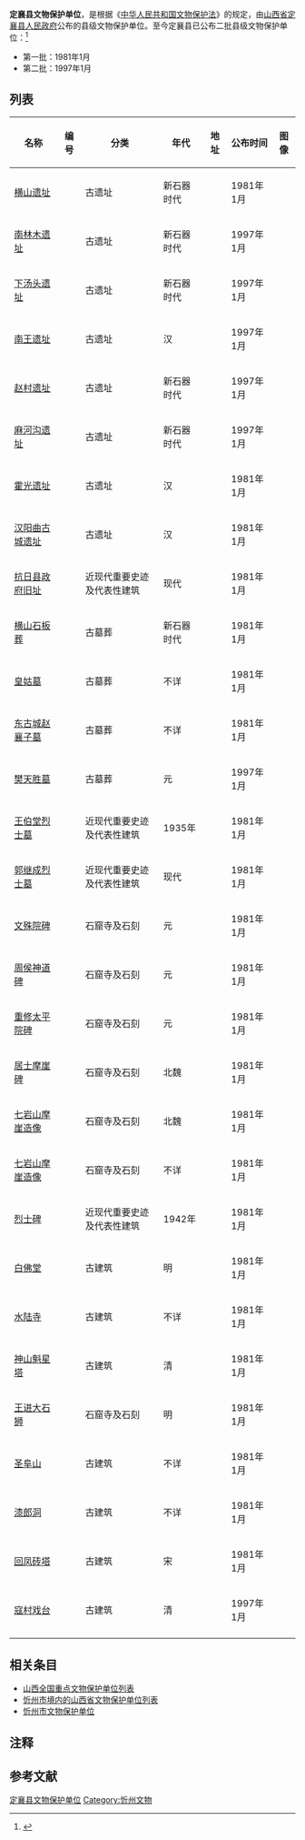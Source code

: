 '''定襄县文物保护单位'''，是根据《[[中华人民共和国文物保护法|中华人民共和国文物保护法]]》的规定，由[[山西省|山西省]][[定襄县|定襄县]][[定襄县人民政府|人民政府]]公布的县级文物保护单位。至今定襄县已公布二批县级文物保护单位：<ref>{{cite web |title=山西省 |url=http://www.ncha.gov.cn/portals/0/second/wenwubhml/%E5%B1%B1%E8%A5%BF%E7%9C%811.rar |work=中国文物保护单位名录 |publisher=中华人民共和国国家文物局 |accessdate=2012-12-26 |deadurl=yes |archiveurl=https://web.archive.org/web/20120501202356/http://www.sach.gov.cn/portals/0/second/wenwubhml/%E5%B1%B1%E8%A5%BF%E7%9C%811.rar |archivedate=2012-05-01 }}</ref>
* 第一批：1981年1月
* 第二批：1997年1月

==列表==
<center>
{| class="wikitable sortable"
|- 
!名称 
!编号
!分类 
!年代
!地址
!公布时间
!图像
|-
|[[横山遗址|横山遗址]]
|
|古遗址
|新石器时代
|
|1981年1月
| style="padding:0"|
|-
|[[南林木遗址|南林木遗址]]
|
|古遗址
|新石器时代
|
|1997年1月
| style="padding:0"|
|-
|[[下汤头遗址|下汤头遗址]]
|
|古遗址
|新石器时代
|
|1997年1月
| style="padding:0"|
|-
|[[南王遗址|南王遗址]]
|
|古遗址
|汉
|
|1997年1月
| style="padding:0"|
|-
|[[赵村遗址_(定襄)|赵村遗址]]
|
|古遗址
|新石器时代
|
|1997年1月
| style="padding:0"|
|-
|[[麻河沟遗址|麻河沟遗址]]
|
|古遗址
|新石器时代
|
|1997年1月
| style="padding:0"|
|-
|[[霍光遗址|霍光遗址]]
|
|古遗址
|汉
|
|1981年1月
| style="padding:0"|
|-
|[[汉阳曲古城遗址|汉阳曲古城遗址]]
|
|古遗址
|汉
|
|1981年1月
| style="padding:0"|
|-
|[[抗日县政府旧址|抗日县政府旧址]]
|
|近现代重要史迹及代表性建筑
|现代
|
|1981年1月
| style="padding:0"|
|-
|[[横山石板葬|横山石板葬]]
|
|古墓葬
|新石器时代
|
|1981年1月
| style="padding:0"|
|-
|[[皇姑墓|皇姑墓]]
|
|古墓葬
|不详
|
|1981年1月
| style="padding:0"|
|-
|[[东古城赵襄子墓|东古城赵襄子墓]]
|
|古墓葬
|不详
|
|1981年1月
| style="padding:0"|
|-
|[[樊天胜墓|樊天胜墓]]
|
|古墓葬
|元
|
|1997年1月
| style="padding:0"|
|-
|[[王伯堂烈士墓|王伯堂烈士墓]]
|
|近现代重要史迹及代表性建筑
|1935年
|
|1981年1月
| style="padding:0"|
|-
|[[郭继成烈士墓|郭继成烈士墓]]
|
|近现代重要史迹及代表性建筑
|现代
|
|1981年1月
| style="padding:0"|
|-
|[[文殊院碑|文殊院碑]]
|
|石窟寺及石刻
|元
|
|1981年1月
| style="padding:0"|
|-
|[[周侯神道碑|周侯神道碑]]
|
|石窟寺及石刻
|元
|
|1981年1月
| style="padding:0"|
|-
|[[重修太平院碑|重修太平院碑]]
|
|石窟寺及石刻
|元
|
|1981年1月
| style="padding:0"|
|-
|[[居士摩崖碑|居士摩崖碑]]
|
|石窟寺及石刻
|北魏
|
|1981年1月
| style="padding:0"|
|-
|[[七岩山摩崖造像|七岩山摩崖造像]]
|
|石窟寺及石刻
|北魏
|
|1981年1月
| style="padding:0"|
|-
|[[七岩山摩崖造像|七岩山摩崖造像]]
|
|石窟寺及石刻
|不详
|
|1981年1月
| style="padding:0"|
|-
|[[烈士碑|烈士碑]]
|
|近现代重要史迹及代表性建筑
|1942年
|
|1981年1月
| style="padding:0"|
|-
|[[白佛堂|白佛堂]]{{noteTag|[[山西省文物保护单位|山西省文物保护单位]]}}
|
|古建筑
|明
|
|1981年1月
| style="padding:0"|
|-
|[[水陆寺|水陆寺]]
|
|古建筑
|不详
|
|1981年1月
| style="padding:0"|
|-
|[[神山魁星塔|神山魁星塔]]
|
|古建筑
|清
|
|1981年1月
| style="padding:0"|
|-
|[[王进大石狮|王进大石狮]]
|
|石窟寺及石刻
|明
|
|1981年1月
| style="padding:0"|
|-
|[[圣阜山|圣阜山]]
|
|古建筑
|不详
|
|1981年1月
| style="padding:0"|
|-
|[[漆郎洞|漆郎洞]]
|
|古建筑
|不详
|
|1981年1月
| style="padding:0"|
|-
|[[回凤砖塔|回凤砖塔]]
|
|古建筑
|宋
|
|1981年1月
| style="padding:0"|
|-
|[[寇村戏台|寇村戏台]]
|
|古建筑
|清
|
|1997年1月
| style="padding:0"|
|-
|}
</center>

==相关条目==
* [[山西全国重点文物保护单位列表|山西全国重点文物保护单位列表]]
* [[忻州市境内的山西省文物保护单位列表|忻州市境内的山西省文物保护单位列表]]
* [[忻州市文物保护单位|忻州市文物保护单位]]

==注释==
{{ReflistH}}
{{NoteFoot}}
{{ReflistF}}

==参考文献==
{{Reflist}}

{{山西文保}}
[[Category:定襄县文物保护单位|]]
[[Category:忻州文物|Category:忻州文物]]